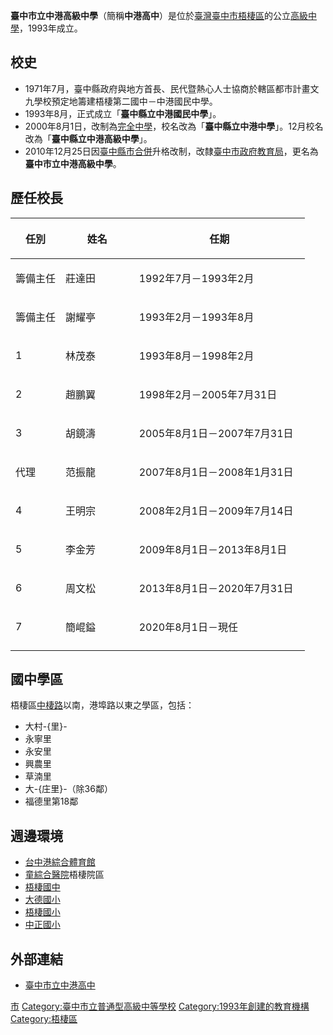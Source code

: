 {{coord|24|9|1.7|N|120|41|12.1|E|region:ID_type:landmark|display=title}}
{{Infobox School
| name = 臺中市立中港高級中學
| other_name = Taichung Municipal <br>Chung Gang Senior High School
| image = 梧棲中港高中.JPG
| logo = [[File:中港高中校徽.jpg|200px]]
| motto = 忠、恕、勤、誠
| established = 1993年 臺中縣立中港國民中學
| type = [[普通型高級中等學校|普通型高級中等學校]]、[[完全中學|完全中學]]
| affiliation = [[臺中市政府教育局|臺中市政府教育局]]
| district = {{ROCTW}}[[臺中市|臺中市]]
| grades = 國一至高三（含國中部）
| president = 
| principal = 簡崐鎰
| faculty = 134人
| staff = 14人
| students = 1,786人<br>高中部691人、男343女348；20班<br>國中部1,095人；36班
| mascot = 
| magazine = 
| address = {{ROCTW}}[[臺中市|臺中市]][[梧棲區|梧棲區]]文昌路400號
| coordinates = {{Coord|24.2442409|120.5419946|display=inline}}
| pushpin_map = Taiwan Taichung
| tel = 04-2657-8270
| fax = 04-2657-0532
| website = http://www.cgsh.tc.edu.tw/
| area = 29,382平方公尺
| gender = 男女兼收
}}

'''臺中市立中港高級中學'''（簡稱'''中港高中'''）是位於[[臺灣|臺灣]][[臺中市|臺中市]][[梧棲區|梧棲區]]的公立[[高級中學|高級中學]]，1993年成立。

== 校史 ==
*1971年7月，臺中縣政府與地方首長、民代暨熱心人士協商於轄區都市計畫文九學校預定地籌建梧棲第二國中－中港國民中學。
*1993年8月，正式成立「'''臺中縣立中港國民中學'''」。
*2000年8月1日，改制為[[完全中學|完全中學]]，校名改為「'''臺中縣立中港中學'''」。12月校名改為「'''臺中縣立中港高級中學'''」。
*2010年12月25日因[[2010年中華民國縣市改制直轄市|臺中縣市合併]]升格改制，改隸[[臺中市政府教育局|臺中市政府教育局]]，更名為'''臺中市立中港高級中學'''。

== 歷任校長 ==
{| class="wikitable"  style="text-align: center;"
!width=17%|任別
!width=25%|姓名
!width=67%|任期

|-
|籌備主任
| 莊達田
| 1992年7月－1993年2月
|-
|籌備主任
| 謝耀亭
| 1993年2月－1993年8月
|-
|1
| 林茂泰
| 1993年8月－1998年2月
|-
|2
| 趙鵬翼
| 1998年2月－2005年7月31日
|-
|3
| 胡鏡濤
| 2005年8月1日－2007年7月31日
|-
|代理
| 范振龍
| 2007年8月1日－2008年1月31日
|-
|4
| 王明宗
| 2008年2月1日－2009年7月14日
|-
|5
| 李金芳
| 2009年8月1日－2013年8月1日
|-
|6
| 周文松
| 2013年8月1日－2020年7月31日
|-
|7
| 簡崐鎰
| 2020年8月1日－現任
|-
|}

== 國中學區 ==
梧棲區[[中棲路|中棲路]]以南，港埠路以東之學區，包括：
*大村-{里}-
*永寧里
*永安里
*興農里
*草湳里
*大-{庄里}-（除36鄰）
*福德里第18鄰

== 週邊環境 ==
*[[台中港綜合體育館|台中港綜合體育館]]
*[[童綜合醫院|童綜合醫院]]梧棲院區
*[[臺中市立梧棲國民中學|梧棲國中]]
*[[臺中市梧棲區大德國民小學|大德國小]]
*[[臺中市梧棲區梧棲國民小學|梧棲國小]]
*[[臺中市梧棲區中正國民小學|中正國小]]

== 外部連結 ==
*[http://www.cgsh.tc.edu.tw/ 臺中市立中港高中] {{Wayback|url=http://www.cgsh.tc.edu.tw/ |date=20151031104717 }}

{{Super Nine策略聯盟}}
{{臺中市高級中等學校列表}}
{{臺中市國民中小學}}

[[Category:臺中市完全中學|市]]
[[Category:臺中市立普通型高級中等學校|Category:臺中市立普通型高級中等學校]]
[[Category:1993年創建的教育機構|Category:1993年創建的教育機構]]
[[Category:梧棲區|Category:梧棲區]]
